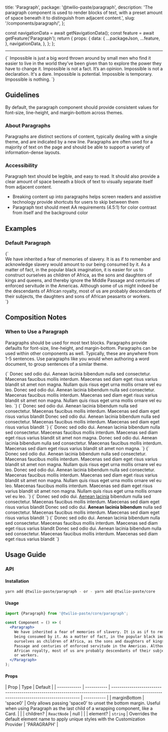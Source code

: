   title: 'Paragraph',
  package: '@twilio-paste/paragraph',
  description:
    'The paragraph component is used to render blocks of text, with a preset amount of space beneath it to distinguish from adjacent content.',
  slug: '/components/paragraph/',
};



  const navigationData = await getNavigationData();
  const feature = await getFeature('Paragraph');
  return {
    props: {
      data: {
        ...packageJson,
        ...feature,
      },
      navigationData,
    },
  };
};

<NormalizedComponentHeader
  categoryRoute={SidebarCategoryRoutes.COMPONENTS}
  githubUrl="https://github.com/twilio-labs/paste/tree/main/packages/paste-core/components/paragraph"
  storybookUrl="/?path=/story/components-paragraph--default"
  data={props.data}
/>

---

<contentwrapper>

<PageAside data={mdxHeadings} />

<content>

<LivePreview scope={{Paragraph}} language="jsx">
  {`<Paragraph>
  Impossible is just a big word thrown around by small men who find it easier to live in the world they&rsquo;ve been given than to explore the power they have to change it. Impossible is not a fact. It&rsquo;s an opinion. Impossible is not a declaration. It's a dare. Impossible is potential. Impossible is temporary. Impossible is nothing.
</Paragraph>`}
</LivePreview>

## Guidelines

By default, the paragraph component should provide consistent values for font-size, line-height, and margin-bottom across themes.

### About Paragraphs

Paragraphs are distinct sections of content, typically dealing with a single theme, and are indicated by a new line. Paragraphs are often used for a majority of text on the page and should be able to support a variety of information-dense layouts.

### Accessibility

Paragraph text should be legible, and easy to read. It should also provide a clear amount of space beneath a block of text to visually separate itself from adjacent content.

- Breaking content up into paragraphs helps screen readers and assistive technology provide shortcuts for users to skip between them
- Paragraph text should meet AA requirements (4.5:1) for color contrast from itself and the background color

## Examples

### Default Paragraph

<LivePreview scope={{Paragraph}} language="jsx">
  {`<article>
  <Paragraph>
  We have inherited a fear of memories of slavery. It is as if to remember and acknowledge slavery would amount to our being consumed by it. As a matter of fact, in the popular black imagination, it is easier for us to construct ourselves as children of Africa, as the sons and daughters of kings and queens, and thereby ignore the Middle Passage and centuries of enforced servitude in the Americas. Although some of us might indeed be the descendants of African royalty, most of us are probably descendants of their subjects, the daughters and sons of African peasants or workers.
</Paragraph>
</article>`}
</LivePreview>

## Composition Notes

### When to Use a Paragraph

Paragraphs should be used for most text blocks. Paragraphs provide defaults for font-size, line-height, and margin-bottom. Paragraphs can be used within other components as well. Typically, these are anywhere from 1-5 sentences. Use paragraphs like you would when authoring a word document, to group sentences of a similar theme.

<DoDont>
  <Do title="Do" body="Use paragraphs for text blocks." center>
    <Codeblock>
      {`<Paragraph>
  Donec sed odio dui. Aenean lacinia bibendum nulla sed consectetur.
  Maecenas faucibus mollis interdum. Maecenas sed diam eget risus varius blandit
  sit amet non magna. Nullam quis risus eget urna mollis ornare vel eu leo.
</Paragraph>
<Paragraph>
  Donec sed odio dui. Aenean lacinia bibendum nulla sed consectetur.
  Maecenas faucibus mollis interdum. Maecenas sed diam eget risus varius blandit
  sit amet non magna. Nullam quis risus eget urna mollis ornare vel eu leo.
</Paragraph>`}
    </Codeblock>
  </Do>
  <Dont
    title="Don't"
    body="Don’t use paragraphs for spacing or when more semantic elements can be used in their place, such as headings, lists, or labels."
  >
    <Codeblock>
      {`<Paragraph>
  Donec sed odio dui. Aenean lacinia bibendum nulla sed consectetur.
  Maecenas faucibus mollis interdum. Maecenas sed diam eget risus varius blandit
</Paragraph>
<Paragraph />
<Paragraph>
  Donec sed odio dui. Aenean lacinia bibendum nulla sed consectetur.
  Maecenas faucibus mollis interdum. Maecenas sed diam eget risus varius blandit
</Paragraph>`}
    </Codeblock>
  </Dont>
</DoDont>

<DoDont>
  <Do title="Do" body="Break content up into small paragraphs that allow users to skim the information." center>
    <Codeblock>
      {`
        <Paragraph>
          Donec sed odio dui. Aenean lacinia bibendum nulla sed consectetur. Maecenas faucibus
          mollis interdum. Maecenas sed diam eget risus varius blandit sit amet non magna.
        </Paragraph>
        <Paragraph>
          Donec sed odio dui. Aenean lacinia bibendum nulla sed consectetur. Maecenas faucibus
          mollis interdum. Maecenas sed diam eget risus varius blandit sit amet non magna.
        </Paragraph>
      `}
    </Codeblock>
  </Do>
  <Dont title="Don't" body="Don’t create overly long paragraphs that make it difficult for the reader to find information.">
    <Codeblock>
      {`
        <Paragraph>
          Donec sed odio dui. Aenean lacinia bibendum nulla sed consectetur.
          Maecenas faucibus mollis interdum. Maecenas sed diam eget risus varius blandit
          sit amet non magna. Nullam quis risus eget urna mollis ornare vel eu leo.
          Donec sed odio dui. Aenean lacinia bibendum nulla sed consectetur.
          Maecenas faucibus mollis interdum. Maecenas sed diam eget risus varius blandit
          sit amet non magna. Nullam quis risus eget urna mollis ornare vel eu leo.
          Maecenas faucibus mollis interdum. Maecenas sed diam eget risus varius blandit
          sit amet non magna. Nullam quis risus eget urna mollis ornare vel eu leo.
        </Paragraph>
      `}
    </Codeblock>
  </Dont>
</DoDont>

<DoDont>
  <Do
    title="Do"
    body="Use paragraphs as sibling elements, with only inline elements such as bold or italic as children."
    center
  >
    <Codeblock>
      {`
        <Paragraph>
          Donec sed odio dui. <a href="#">Aenean lacinia</a> bibendum nulla sed consectetur.
          Maecenas faucibus mollis interdum. Maecenas sed diam eget risus varius blandit
        </Paragraph>
        <Paragraph marginBottom="space0">
          Donec sed odio dui. <strong>Aenean lacinia bibendum</strong> nulla sed consectetur.
          Maecenas faucibus mollis interdum. Maecenas sed diam eget risus varius blandit
        </Paragraph>
      `}
    </Codeblock>
  </Do>
  <Dont
    title="Don't"
    body="Don’t nest paragraphs within each other either, only inline elements should be nested within a paragraph."
  >
    <Codeblock>
      {`
        <Paragraph>
          Donec sed odio dui. Aenean lacinia bibendum nulla sed consectetur.
          Maecenas faucibus mollis interdum. Maecenas sed diam eget risus varius blandit
          <Paragraph marginBottom="space0">
            Donec sed odio dui. Aenean lacinia bibendum nulla sed consectetur.
            Maecenas faucibus mollis interdum. Maecenas sed diam eget risus varius blandit
          </Paragraph>
        </Paragraph>
      `}
    </Codeblock>
  </Dont>
</DoDont>

## Usage Guide

### API

#### Installation

```bash
yarn add @twilio-paste/paragraph - or - yarn add @twilio-paste/core
```

#### Usage

```jsx
import {Paragraph} from '@twilio-paste/core/paragraph';

const Component = () => (
  <Paragraph>
    We have inherited a fear of memories of slavery. It is as if to remember and acknowledge slavery would amount to our
    being consumed by it. As a matter of fact, in the popular black imagination, it is easier for us to construct
    ourselves as children of Africa, as the sons and daughters of kings and queens, and thereby ignore the Middle
    Passage and centuries of enforced servitude in the Americas. Although some of us might indeed be the descendants of
    African royalty, most of us are probably descendants of their subjects, the daughters and sons of African peasants
    or workers.
  </Paragraph>
);
```

#### Props

| Prop         | Type        | Default                                                                                                                                      |
| ------------ | ----------- | -------------------------------------------------------------------------------------------------------------------------------------------- | ----------- |
| marginBottom | 'space0'    | Only allows passing 'space0' to unset the bottom margin. Useful when using Paragraph as the last child of a wrapping component, like a Card. |             |
| children?    | `ReactNode` | null                                                                                                                                         |             |
| element?     | `string`    | Overrides the default element name to apply unique styles with the Customization Provider                                                    | 'PARAGRAPH' |

<ChangelogRevealer>
  <Changelog />
</ChangelogRevealer>

</content>

</contentwrapper>
